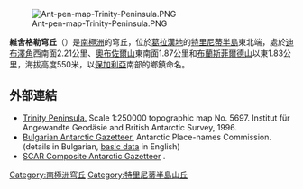 [[Image:Ant-pen-map-Trinity-Peninsula.PNG|thumb]]

{{coord|63|16|33|S|57|03|51|W|display=title}}

'''維舍格勒穹丘'''（{{lang-en|Vishegrad Knoll}}）是[[南極洲|南極洲]]的穹丘，位於[[葛拉漢地|葛拉漢地]]的[[特里尼蒂半島|特里尼蒂半島]]東北端，處於[[迪布澤角|迪布澤角]]西南面2.21公里、[[奧布佐爾山|奧布佐爾山]]東南面1.87公里和[[布蘭斯菲爾德山|布蘭斯菲爾德山]]以東1.83公里，海拔高度550米，以[[保加利亞|保加利亞]]南部的鄉鎮命名。

==外部連結==
* [https://web.archive.org/web/20131002100340/http://www.bkg.bund.de/nn_193194/DE/Bundesamt/Downloads/Kostenlose-Karten/Antarktis-Karten/Satellitenbildkarten/Scale250/Daten/Trinity-Peninsula%2CtemplateId%3Draw%2Cproperty%3DpublicationFile.pdf/Trinity-Peninsula.pdf Trinity Peninsula.] Scale 1:250000 topographic map No. 5697. Institut für Angewandte Geodäsie and British Antarctic Survey, 1996.
* [http://apcbg.org/gazet-bg.doc Bulgarian Antarctic Gazetteer.] {{Wayback|url=http://apcbg.org/gazet-bg.doc |date=20131012104624 }} Antarctic Place-names Commission. (details in Bulgarian, [http://apcbg.org/gazet.htm basic data] {{Wayback|url=http://apcbg.org/gazet.htm |date=20160304071225 }} in English)
* [http://data.aad.gov.au/aadc/gaz/scar/ SCAR Composite Antarctic Gazetteer] {{WebCite|url=https://www.webcitation.org/5ug2CfC7m?url=http://data.aad.gov.au/aadc/gaz/scar/ |date=20101202140255 |dateformat=iso }}.

{{DEFAULTSORT:Vishegrad Knoll}}
[[Category:南極洲穹丘|Category:南極洲穹丘]]
[[Category:特里尼蒂半島山丘|Category:特里尼蒂半島山丘]]


{{TrinityPeninsula-geo-stub}}